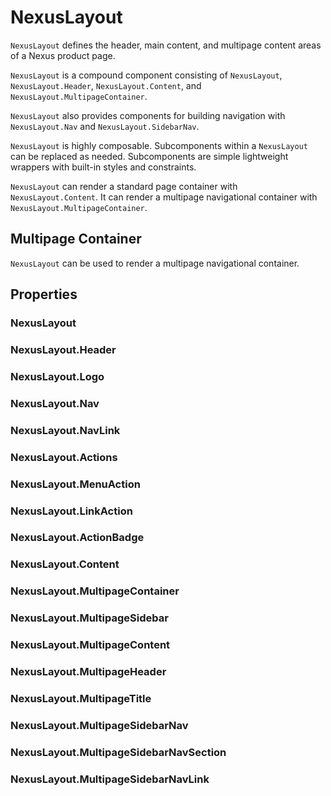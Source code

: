 
<Meta of={NexusLayoutStories} />

# NexusLayout

`NexusLayout` defines the header, main content, and multipage content areas of a Nexus product page.

<Canvas of={NexusLayoutStories.StandardContent} />

`NexusLayout` is a compound component consisting of `NexusLayout`, `NexusLayout.Header`, `NexusLayout.Content`, and `NexusLayout.MultipageContainer`.

`NexusLayout` also provides components for building navigation with `NexusLayout.Nav` and `NexusLayout.SidebarNav`.

`NexusLayout` is highly composable. Subcomponents within a `NexusLayout` can be replaced as needed. Subcomponents are simple lightweight wrappers with built-in styles and constraints.

`NexusLayout` can render a standard page container with `NexusLayout.Content`. It can render a multipage navigational container with `NexusLayout.MultipageContainer`.

## Multipage Container

`NexusLayout` can be used to render a multipage navigational container.

<Canvas of={NexusLayoutStories.MultipageContent} />

## Properties

### NexusLayout

<ArgTypes of={NexusLayout} />

### NexusLayout.Header

<ArgTypes of={NexusLayout.Header} />

### NexusLayout.Logo

<ArgTypes of={NexusLayout.Logo} />

### NexusLayout.Nav

<ArgTypes of={NexusLayout.Nav} />

### NexusLayout.NavLink

<ArgTypes of={NexusLayout.NavLink} />

### NexusLayout.Actions

<ArgTypes of={NexusLayout.Actions} />

### NexusLayout.MenuAction

<ArgTypes of={NexusLayout.MenuAction} />

### NexusLayout.LinkAction

<ArgTypes of={NexusLayout.LinkAction} />

### NexusLayout.ActionBadge

<ArgTypes of={NexusLayout.ActionBadge} />

### NexusLayout.Content

<ArgTypes of={NexusLayout.Content} />

### NexusLayout.MultipageContainer

<ArgTypes of={NexusLayout.MultipageContainer} />

### NexusLayout.MultipageSidebar

<ArgTypes of={NexusLayout.MultipageSidebar} />

### NexusLayout.MultipageContent

<ArgTypes of={NexusLayout.MultipageContent} />

### NexusLayout.MultipageHeader

<ArgTypes of={NexusLayout.MultipageHeader} />

### NexusLayout.MultipageTitle

<ArgTypes of={NexusLayout.MultipageTitle} />

### NexusLayout.MultipageSidebarNav

<ArgTypes of={NexusLayout.MultipageSidebarNav} />

### NexusLayout.MultipageSidebarNavSection

<ArgTypes of={NexusLayout.MultipageSidebarNavSection} />

### NexusLayout.MultipageSidebarNavLink

<ArgTypes of={NexusLayout.MultipageSidebarNavLink} />
